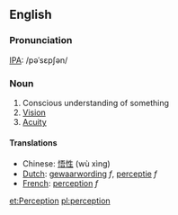==English==
===Pronunciation===

[[IPA|IPA]]: /pəˈsɛpʃən/

===Noun===

#Conscious understanding of something
#[[Vision]]
#[[Acuity]]


====Translations====
*Chinese: [[悟性]] (wù xìng)
*[[Dutch]]: [[gewaarwording]] ''f'', [[perceptie]] ''f''
*[[French]]: [[perception]] ''f''

[[et:Perception]]
[[pl:perception]]